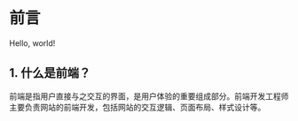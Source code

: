 # 前言
 
Hello, world!

## 1. 什么是前端？

前端是指用户直接与之交互的界面，是用户体验的重要组成部分。前端开发工程师主要负责网站的前端开发，包括网站的交互逻辑、页面布局、样式设计等。